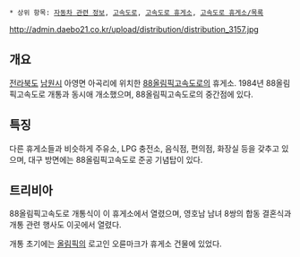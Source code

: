  * 상위 항목: [[자동차 관련 정보]], [[고속도로]], [[고속도로 휴게소]], [[고속도로 휴게소/목록]]

http://admin.daebo21.co.kr/upload/distribution/distribution_3157.jpg

== 개요 ==
[[전라북도]] [[남원시]] 아영면 아곡리에 위치한 [[88올림픽고속도로]]의 휴게소. 1984년 88올림픽고속도로 개통과 동시애 개소했으며, 88올림픽고속도로의 중간점에 있다.

== 특징 ==
다른 휴게소들과 비슷하게 주유소, LPG 충전소, 음식점, 편의점, 화장실 등을 갖추고 있으며, 대구 방면에는 88올림픽고속도로 준공 기념탑이 있다.

== 트리비아 ==
88올림픽고속도로 개통식이 이 휴게소에서 열렸으며, 영호남 남녀 8쌍의 합동 결혼식과 개통 관련 행사도 이곳에서 열렸다.

개통 초기에는 [[올림픽]]의 로고인 오륜마크가 휴게소 건물에 있었다.
